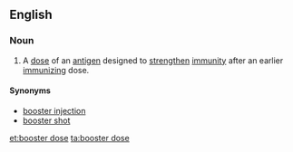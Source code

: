 ==English==

===Noun===
{{en-noun}}
# A [[dose]] of an [[antigen]] designed to [[strengthen]] [[immunity]] after an earlier [[immunizing]] dose.
====Synonyms====
* [[booster injection]]
* [[booster shot]]

[[et:booster dose]]
[[ta:booster dose]]